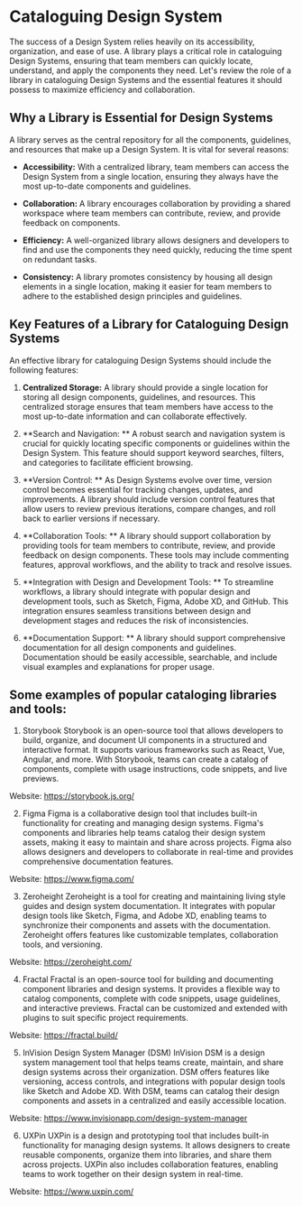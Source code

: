 # Cataloguing Design System

The success of a Design System relies heavily on its accessibility, organization, and ease of use.
A library plays a critical role in cataloguing Design Systems, ensuring that team members can quickly locate, understand, and apply the components they need.
Let's review the role of a library in cataloguing Design Systems and the essential features it should possess to maximize efficiency and collaboration.

## Why a Library is Essential for Design Systems

A library serves as the central repository for all the components, guidelines, and resources that make up a Design System. It is vital for several reasons:

- **Accessibility:** With a centralized library, team members can access the Design System from a single location, ensuring they always have the most up-to-date components and guidelines.

- **Collaboration:** A library encourages collaboration by providing a shared workspace where team members can contribute, review, and provide feedback on components.

- **Efficiency:** A well-organized library allows designers and developers to find and use the components they need quickly, reducing the time spent on redundant tasks.

- **Consistency:** A library promotes consistency by housing all design elements in a single location, making it easier for team members to adhere to the established design principles and guidelines.

## Key Features of a Library for Cataloguing Design Systems

An effective library for cataloguing Design Systems should include the following features:

1. **Centralized Storage:**
   A library should provide a single location for storing all design components, guidelines, and resources. This centralized storage ensures that team members have access to the most up-to-date information and can collaborate effectively.

2. **Search and Navigation: **
   A robust search and navigation system is crucial for quickly locating specific components or guidelines within the Design System. This feature should support keyword searches, filters, and categories to facilitate efficient browsing.

3. **Version Control: **
   As Design Systems evolve over time, version control becomes essential for tracking changes, updates, and improvements. A library should include version control features that allow users to review previous iterations, compare changes, and roll back to earlier versions if necessary.

4. **Collaboration Tools: **
   A library should support collaboration by providing tools for team members to contribute, review, and provide feedback on design components. These tools may include commenting features, approval workflows, and the ability to track and resolve issues.

5. **Integration with Design and Development Tools: **
   To streamline workflows, a library should integrate with popular design and development tools, such as Sketch, Figma, Adobe XD, and GitHub. This integration ensures seamless transitions between design and development stages and reduces the risk of inconsistencies.

6. **Documentation Support: **
   A library should support comprehensive documentation for all design components and guidelines. Documentation should be easily accessible, searchable, and include visual examples and explanations for proper usage.

## Some examples of popular cataloging libraries and tools:

1. Storybook
   Storybook is an open-source tool that allows developers to build, organize, and document UI components in a structured and interactive format. It supports various frameworks such as React, Vue, Angular, and more. With Storybook, teams can create a catalog of components, complete with usage instructions, code snippets, and live previews.

Website: https://storybook.js.org/

2. Figma
   Figma is a collaborative design tool that includes built-in functionality for creating and managing design systems. Figma's components and libraries help teams catalog their design system assets, making it easy to maintain and share across projects. Figma also allows designers and developers to collaborate in real-time and provides comprehensive documentation features.

Website: https://www.figma.com/

3. Zeroheight
   Zeroheight is a tool for creating and maintaining living style guides and design system documentation. It integrates with popular design tools like Sketch, Figma, and Adobe XD, enabling teams to synchronize their components and assets with the documentation. Zeroheight offers features like customizable templates, collaboration tools, and versioning.

Website: https://zeroheight.com/

4. Fractal
   Fractal is an open-source tool for building and documenting component libraries and design systems. It provides a flexible way to catalog components, complete with code snippets, usage guidelines, and interactive previews. Fractal can be customized and extended with plugins to suit specific project requirements.

Website: https://fractal.build/

5. InVision Design System Manager (DSM)
   InVision DSM is a design system management tool that helps teams create, maintain, and share design systems across their organization. DSM offers features like versioning, access controls, and integrations with popular design tools like Sketch and Adobe XD. With DSM, teams can catalog their design components and assets in a centralized and easily accessible location.

Website: https://www.invisionapp.com/design-system-manager

6. UXPin
   UXPin is a design and prototyping tool that includes built-in functionality for managing design systems. It allows designers to create reusable components, organize them into libraries, and share them across projects. UXPin also includes collaboration features, enabling teams to work together on their design system in real-time.

Website: https://www.uxpin.com/

